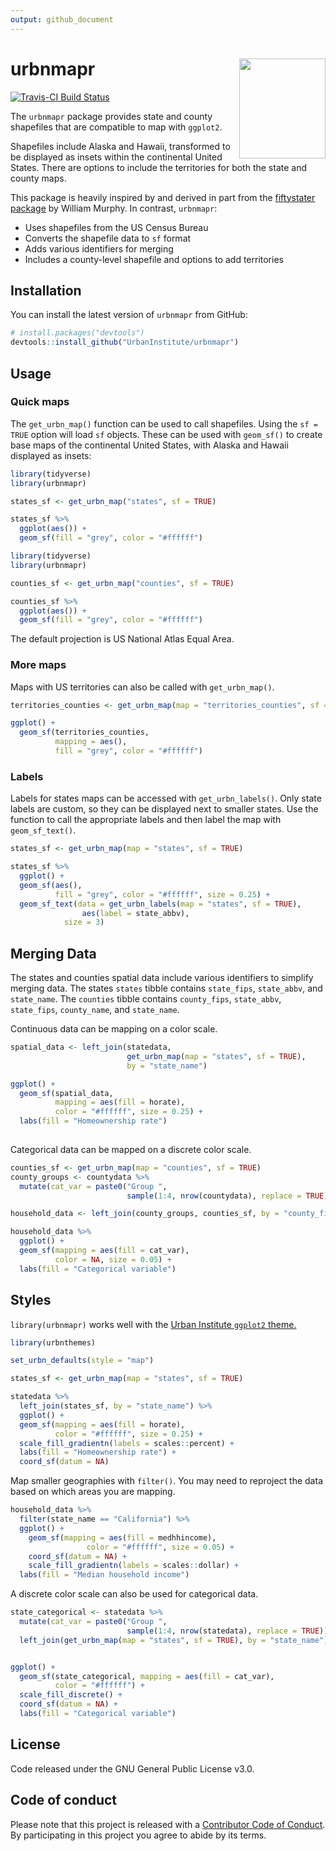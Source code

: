 ```yaml
---
output: github_document
---
```


<!-- README.md is generated from README.Rmd. Please edit that file -->

# urbnmapr <img src="man/figures/hexsticker.png" align="right" style="width:138.1334px;height:160px;"/>

[![Travis-CI Build Status](https://travis-ci.org/UrbanInstitute/urbnmapr.svg?branch=master)](https://travis-ci.org/UrbanInstitute/urbnmapr)

The `urbnmapr` package provides state and county shapefiles that are compatible to map with `ggplot2`.

Shapefiles include Alaska and Hawaii, transformed to be displayed as insets within the continental United States. There are options to include the territories for both the state and county maps.

This package is heavily inspired by and derived in part from the [fiftystater package](https://cran.r-project.org/package=fiftystater) by William Murphy. In contrast, `urbnmapr`:

  - Uses shapefiles from the US Census Bureau
  - Converts the shapefile data to `sf` format
  - Adds various identifiers for merging
  - Includes a county-level shapefile and options to add territories

## Installation

You can install the latest version of `urbnmapr` from GitHub:

```r
# install.packages("devtools")
devtools::install_github("UrbanInstitute/urbnmapr")
```

## Usage

### Quick maps

The `get_urbn_map()` function can be used to call shapefiles. Using the `sf = TRUE` option will load `sf` objects. These can be used with `geom_sf()` to create base maps of the continental United States, with Alaska and Hawaii displayed as insets:

```r

library(tidyverse)
library(urbnmapr)

states_sf <- get_urbn_map("states", sf = TRUE)

states_sf %>% 
  ggplot(aes()) +
  geom_sf(fill = "grey", color = "#ffffff")

```
```r

library(tidyverse)
library(urbnmapr)

counties_sf <- get_urbn_map("counties", sf = TRUE)

counties_sf %>% 
  ggplot(aes()) +
  geom_sf(fill = "grey", color = "#ffffff")

```

The default projection is US National Atlas Equal Area.

### More maps

Maps with US territories can also be called with `get_urbn_map()`. 

```r

territories_counties <- get_urbn_map(map = "territories_counties", sf = TRUE)

ggplot() +
  geom_sf(territories_counties,
          mapping = aes(),
          fill = "grey", color = "#ffffff")

```


### Labels

Labels for states maps can be accessed with `get_urbn_labels()`. Only state labels are custom, so they can be displayed next to smaller states. Use the function to call the appropriate labels and then label the map with `geom_sf_text()`.


```r
states_sf <- get_urbn_map(map = "states", sf = TRUE)

states_sf %>%
  ggplot() +
  geom_sf(aes(), 
          fill = "grey", color = "#ffffff", size = 0.25) +
  geom_sf_text(data = get_urbn_labels(map = "states", sf = TRUE), 
                aes(label = state_abbv), 
            size = 3)
```


## Merging Data

The states and counties spatial data include various identifiers to simplify merging data. The states `states` tibble contains `state_fips`, `state_abbv`, and `state_name`. The `counties` tibble contains `county_fips`, `state_abbv`, `state_fips`,  `county_name`, and `state_name`. 

Continuous data can be mapping on a color scale.

```r

spatial_data <- left_join(statedata,
                          get_urbn_map(map = "states", sf = TRUE),
                          by = "state_name")

ggplot() +
  geom_sf(spatial_data,
          mapping = aes(fill = horate),
          color = "#ffffff", size = 0.25) +
  labs(fill = "Homeownership rate")
  
```

Categorical data can be mapped on a discrete color scale.

```r

counties_sf <- get_urbn_map(map = "counties", sf = TRUE)
county_groups <- countydata %>% 
  mutate(cat_var = paste0("Group ",
                          sample(1:4, nrow(countydata), replace = TRUE)))

household_data <- left_join(county_groups, counties_sf, by = "county_fips")

household_data %>%
  ggplot() +
  geom_sf(mapping = aes(fill = cat_var),
          color = NA, size = 0.05) +
  labs(fill = "Categorical variable")
```

## Styles

`library(urbnmapr)` works well with the [Urban Institute `ggplot2` theme.](https://github.com/UrbanInstitute/urban_R_theme)

```r
library(urbnthemes)

set_urbn_defaults(style = "map")
```

```r

states_sf <- get_urbn_map(map = "states", sf = TRUE)

statedata %>% 
  left_join(states_sf, by = "state_name") %>% 
  ggplot() +
  geom_sf(mapping = aes(fill = horate),
          color = "#ffffff", size = 0.25) +
  scale_fill_gradientn(labels = scales::percent) +
  labs(fill = "Homeownership rate") +
  coord_sf(datum = NA)

```

Map smaller geographies with `filter()`. You may need to reproject the data based on which areas you are mapping.

```r

household_data %>%
  filter(state_name == "California") %>%
  ggplot() +
    geom_sf(mapping = aes(fill = medhhincome),
                 color = "#ffffff", size = 0.05) +
    coord_sf(datum = NA) +
    scale_fill_gradientn(labels = scales::dollar) +
  labs(fill = "Median household income")
```

A discrete color scale can also be used for categorical data.

```r
state_categorical <- statedata %>% 
  mutate(cat_var = paste0("Group ",
                          sample(1:4, nrow(statedata), replace = TRUE))) %>% 
  left_join(get_urbn_map(map = "states", sf = TRUE), by = "state_name")


ggplot() +
  geom_sf(state_categorical, mapping = aes(fill = cat_var),
          color = "#ffffff") +
  scale_fill_discrete() +
  coord_sf(datum = NA) +
  labs(fill = "Categorical variable")

```

## License

Code released under the GNU General Public License v3.0.

## Code of conduct

Please note that this project is released with a [Contributor Code of Conduct](CODE_OF_CONDUCT.md). By participating in this project you agree to abide by its terms.
